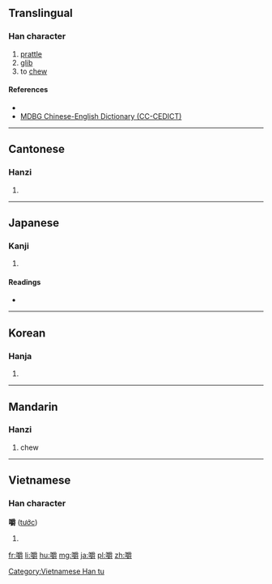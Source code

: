 ==Translingual==

===Han character===
{{Han char|rn=30|rad=口|as=18|sn=21|four=6204<sub>6</sub>|canj=口月田戈 (RBWI)|ids=⿰[[口]][[爵]]}}

# [[prattle]]
# [[glib]]
# to [[chew]]

====References====
* {{Han ref|kx=0214.180|dkj=04602|dj=0437.080|hdz=10704.080|uh=56BC|ud=22204|bh=C45A|bd=50266}}
*[http://www.mdbg.net/chindict/chindict.php?page=worddict&wdrst=1&wdqb=%E5%9A%BC MDBG Chinese-English Dictionary (CC-CEDICT)]

----

==Cantonese==

===Hanzi===
{{yue-hanzi|jyut=[[zoek6]]|y=jeuk6}}

# {{defn|lang=yue|sort=口18}}

----

==Japanese==

===Kanji===
{{ja-kanji|grade=|rs=口18}}

# {{defn|lang=ja|sort=口18}}

====Readings====
* {{ja-readings|on=[[しゃく]] (shaku)|kun=[[かむ]] (kamu)}}

----

==Korean==

===Hanja===
{{ko-hanja|hangeul=작|rv=jak|mr=chak}}

# {{defn|lang=ko|sort=口18}}

----

==Mandarin==

===Hanzi===
{{cmn-hanzi|pin=[[jiáo]] ([[jiao2]])|wg=chiao<sup>2</sup>}}

# chew

----

==Vietnamese==

===Han character===
'''嚼''' ([[tước]])

# {{defn|vi}}

[[Category:Vietnamese Han tu]]

[[fr:嚼]]
[[li:嚼]]
[[hu:嚼]]
[[mg:嚼]]
[[ja:嚼]]
[[pl:嚼]]
[[zh:嚼]]